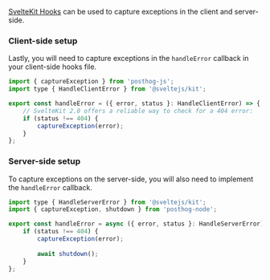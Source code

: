 [SvelteKit Hooks](https://svelte.dev/docs/kit/hooks) can be used to capture exceptions in the client and server-side.

### Client-side setup


<SvelteInstallClient />

Lastly, you will need to capture exceptions in the `handleError` callback in your client-side hooks file.

```js file=src/hooks.client.js
import { captureException } from 'posthog-js';
import type { HandleClientError } from '@sveltejs/kit';

export const handleError = ({ error, status }: HandleClientError) => {
    // SvelteKit 2.0 offers a reliable way to check for a 404 error:
    if (status !== 404) {
        captureException(error);
    }
};
```

### Server-side setup


<SvelteInstallServer />

To capture exceptions on the server-side, you will also need to implement the `handleError` callback.

```js file=src/hooks.server.js
import type { HandleServerError } from '@sveltejs/kit';
import { captureException, shutdown } from 'posthog-node';

export const handleError = async ({ error, status }: HandleServerError) => {
    if (status !== 404) {
        captureException(error);
        
        await shutdown();
    }
};
```